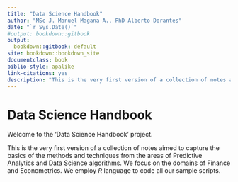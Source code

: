 ```yaml
--- 
title: "Data Science Handbook"
author: "MSc J. Manuel Magana A., PhD Alberto Dorantes"
date: "`r Sys.Date()`"
#output: bookdown::gitbook
output:
  bookdown::gitbook: default
site: bookdown::bookdown_site
documentclass: book
biblio-style: apalike
link-citations: yes
description: "This is the very first version of a collection of notes aimed to capture the basics of the methods and techniques from the areas of Predictive Analytics and Data Science. We focus on the domains of Finance and Econometrics. We employ the R language to code our sample scripts. The output format for this example is bookdown::gitbook."
---
```


# Data Science Handbook

Welcome to the 'Data Science Handbook' project. 

This is the very first version of a collection of notes aimed to capture the basics of the methods and techniques from the areas of Predictive Analytics and Data Science algorithms. We focus on the domains of Finance and Econometrics. We employ *R* language to code all our sample scripts.